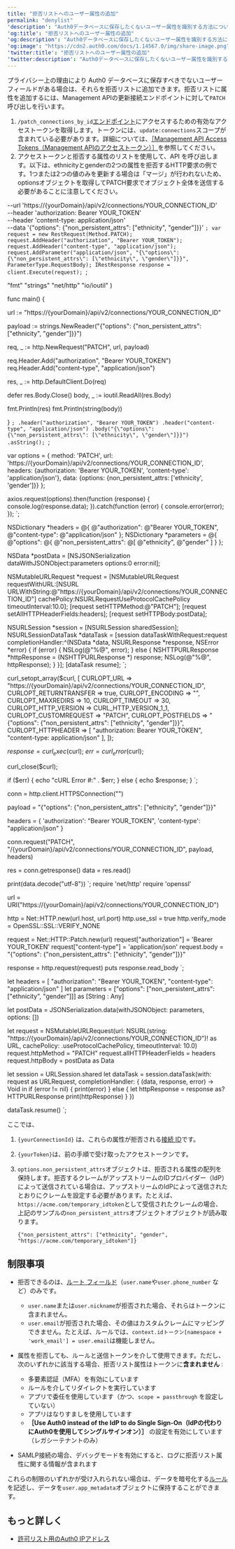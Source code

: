 ```yaml
---
title: "拒否リストへのユーザー属性の追加"
permalink: "denylist"
'description': "Auth0データベースに保存したくないユーザー属性を識別する方法について説明します。"
'og:title': "拒否リストへのユーザー属性の追加"
'og:description': "Auth0データベースに保存したくないユーザー属性を識別する方法について説明します。"
'og:image': "https://cdn2.auth0.com/docs/1.14567.0/img/share-image.png"
'twitter:title': "拒否リストへのユーザー属性の追加"
'twitter:description': "Auth0データベースに保存したくないユーザー属性を識別する方法について説明します。"
---
```



プライバシー上の理由により Auth0 データベースに保存すべきでないユーザーフィールドがある場合は、それらを拒否リストに追加できます。拒否リストに属性を追加するには、<Tooltip data-tooltip-id="react-containers-DefinitionTooltip-0" href="/docs/ja-jp/glossary?term=management-api" tip="Management API: 顧客が管理タスクを実行できるようにするための製品。" cta="用語集の表示">Management API</Tooltip>の更新接続エンドポイントに対して`PATCH`呼び出しを行います。

1. `/patch_connections_by_id`[エンドポイント](/docs/ja-jp/api/management/v2#!/Connections/patch_connections_by_id)にアクセスするための有効なアクセストークンを取得します。トークンには、`update:connections`スコープが含まれている必要があります。詳細については、[［Management API Access Tokens（Management APIのアクセストークン）］](/docs/ja-jp/secure/tokens/access-tokens/management-api-access-tokens)を参照してください。
2. アクセストークンと拒否する属性のリストを使用して、API を呼び出します。以下は、ethnicityとgenderの2つの属性を拒否するHTTP要求の例です。1つまたは2つの値のみを更新する場合は「マージ」が行われないため、optionsオブジェクトを取得してPATCH要求でオブジェクト全体を送信する必要があることに注意してください。

  --url 'https://{yourDomain}/api/v2/connections/YOUR_CONNECTION_ID' \
  --header 'authorization: Bearer YOUR_TOKEN' \
  --header 'content-type: application/json' \
  --data '{"options": {"non_persistent_attrs": ["ethnicity", "gender"]}}'
`;
var request = new RestRequest(Method.PATCH);
request.AddHeader("authorization", "Bearer YOUR_TOKEN");
request.AddHeader("content-type", "application/json");
request.AddParameter("application/json", "{\"options\": {\"non_persistent_attrs\": [\"ethnicity\", \"gender\"]}}", ParameterType.RequestBody);
IRestResponse response = client.Execute(request);
`;

  "fmt"
  "strings"
  "net/http"
  "io/ioutil"
)

func main() {

  url := "https://{yourDomain}/api/v2/connections/YOUR_CONNECTION_ID"

  payload := strings.NewReader("{\"options\": {\"non_persistent_attrs\": [\"ethnicity\", \"gender\"]}}")

  req, _ := http.NewRequest("PATCH", url, payload)

  req.Header.Add("authorization", "Bearer YOUR_TOKEN")
  req.Header.Add("content-type", "application/json")

  res, _ := http.DefaultClient.Do(req)

  defer res.Body.Close()
  body, _ := ioutil.ReadAll(res.Body)

  fmt.Println(res)
  fmt.Println(string(body))

}
`;
  .header("authorization", "Bearer YOUR_TOKEN")
  .header("content-type", "application/json")
  .body("{\"options\": {\"non_persistent_attrs\": [\"ethnicity\", \"gender\"]}}")
  .asString();
`;

var options = {
  method: 'PATCH',
  url: 'https://{yourDomain}/api/v2/connections/YOUR_CONNECTION_ID',
  headers: {authorization: 'Bearer YOUR_TOKEN', 'content-type': 'application/json'},
  data: {options: {non_persistent_attrs: ['ethnicity', 'gender']}}
};

axios.request(options).then(function (response) {
  console.log(response.data);
}).catch(function (error) {
  console.error(error);
});
`;

NSDictionary *headers = @{ @"authorization": @"Bearer YOUR_TOKEN",
                          @"content-type": @"application/json" };
NSDictionary *parameters = @{ @"options": @{ @"non_persistent_attrs": @[ @"ethnicity", @"gender" ] } };

NSData *postData = [NSJSONSerialization dataWithJSONObject:parameters options:0 error:nil];

NSMutableURLRequest *request = [NSMutableURLRequest requestWithURL:[NSURL URLWithString:@"https://{yourDomain}/api/v2/connections/YOUR_CONNECTION_ID"]
                                                      cachePolicy:NSURLRequestUseProtocolCachePolicy
                                                  timeoutInterval:10.0];
[request setHTTPMethod:@"PATCH"];
[request setAllHTTPHeaderFields:headers];
[request setHTTPBody:postData];

NSURLSession *session = [NSURLSession sharedSession];
NSURLSessionDataTask *dataTask = [session dataTaskWithRequest:request
                                            completionHandler:^(NSData *data, NSURLResponse *response, NSError *error) {
                                                if (error) {
                                                    NSLog(@"%@", error);
                                                } else {
                                                    NSHTTPURLResponse *httpResponse = (NSHTTPURLResponse *) response;
                                                    NSLog(@"%@", httpResponse);
                                                }
                                            }];
[dataTask resume];
`;

curl_setopt_array($curl, [
  CURLOPT_URL => "https://{yourDomain}/api/v2/connections/YOUR_CONNECTION_ID",
  CURLOPT_RETURNTRANSFER => true,
  CURLOPT_ENCODING => "",
  CURLOPT_MAXREDIRS => 10,
  CURLOPT_TIMEOUT => 30,
  CURLOPT_HTTP_VERSION => CURL_HTTP_VERSION_1_1,
  CURLOPT_CUSTOMREQUEST => "PATCH",
  CURLOPT_POSTFIELDS => "{\"options\": {\"non_persistent_attrs\": [\"ethnicity\", \"gender\"]}}",
  CURLOPT_HTTPHEADER => [
    "authorization: Bearer YOUR_TOKEN",
    "content-type: application/json"
  ],
]);

$response = curl_exec($curl);
$err = curl_error($curl);

curl_close($curl);

if ($err) {
  echo "cURL Error #:" . $err;
} else {
  echo $response;
}
`;

conn = http.client.HTTPSConnection("")

payload = "{\"options\": {\"non_persistent_attrs\": [\"ethnicity\", \"gender\"]}}"

headers = {
    'authorization': "Bearer YOUR_TOKEN",
    'content-type': "application/json"
    }

conn.request("PATCH", "/{yourDomain}/api/v2/connections/YOUR_CONNECTION_ID", payload, headers)

res = conn.getresponse()
data = res.read()

print(data.decode("utf-8"))
`;
require 'net/http'
require 'openssl'

url = URI("https://{yourDomain}/api/v2/connections/YOUR_CONNECTION_ID")

http = Net::HTTP.new(url.host, url.port)
http.use_ssl = true
http.verify_mode = OpenSSL::SSL::VERIFY_NONE

request = Net::HTTP::Patch.new(url)
request["authorization"] = 'Bearer YOUR_TOKEN'
request["content-type"] = 'application/json'
request.body = "{\"options\": {\"non_persistent_attrs\": [\"ethnicity\", \"gender\"]}}"

response = http.request(request)
puts response.read_body
`;

let headers = [
  "authorization": "Bearer YOUR_TOKEN",
  "content-type": "application/json"
]
let parameters = ["options": ["non_persistent_attrs": ["ethnicity", "gender"]]] as [String : Any]

let postData = JSONSerialization.data(withJSONObject: parameters, options: [])

let request = NSMutableURLRequest(url: NSURL(string: "https://{yourDomain}/api/v2/connections/YOUR_CONNECTION_ID")! as URL,
                                        cachePolicy: .useProtocolCachePolicy,
                                    timeoutInterval: 10.0)
request.httpMethod = "PATCH"
request.allHTTPHeaderFields = headers
request.httpBody = postData as Data

let session = URLSession.shared
let dataTask = session.dataTask(with: request as URLRequest, completionHandler: { (data, response, error) -> Void in
  if (error != nil) {
    print(error)
  } else {
    let httpResponse = response as? HTTPURLResponse
    print(httpResponse)
  }
})

dataTask.resume()
`;

<CodeGroup>
<AuthCodeBlock children={codeExample1} language="bash" filename="cURL" />
<AuthCodeBlock children={codeExample2} language="csharp" filename="C#" />
<AuthCodeBlock children={codeExample3} language="go" filename="Go" />
<AuthCodeBlock children={codeExample4} language="java" filename="Java" />
<AuthCodeBlock children={codeExample5} language="javascript" filename="Node.JS" />
<AuthCodeBlock children={codeExample6} language="obj-c" filename="Obj-C" />
<AuthCodeBlock children={codeExample7} language="php" filename="PHP" />
<AuthCodeBlock children={codeExample8} language="python" filename="Python" />
<AuthCodeBlock children={codeExample9} language="ruby" filename="Ruby" />
<AuthCodeBlock children={codeExample10} language="swift" filename="Swift" />
</CodeGroup>

   ここでは、
   1. `{yourConnectionId}` は、これらの属性が拒否される[接続 ID](/docs/ja-jp/authenticate/identity-providers/locate-the-connection-id)です。
   2. `{yourToken}`は、前の手順で受け取ったアクセストークンです。
   3. `options.non_persistent_attrs`オブジェクトは、拒否される属性の配列を保持します。拒否するクレームがアップストリームのIDプロバイダー（IdP）によって送信されている場合は、アップストリームのIdPによって送信されたとおりにクレームを設定する必要があります。たとえば、`https://acme.com/temporary_idtoken`として受信されたクレームの場合、上記のサンプルの`non_persistent_attrs`オブジェクトオブジェクトが読み取ります。

      ```
      {"non_persistent_attrs": ["ethnicity", "gender", "https://acme.com/temporary_idtoken"]}
      ```

      

      

## 制限事項

* 拒否できるのは、[ルート フィールド](/docs/ja-jp/manage-users/user-accounts/user-profiles/user-profile-structure)（`user.name`や`user.phone_number` など）のみです。

  + `user.name`または`user.nickname`が拒否された場合、それらはトークンに含まれません。
  + `user.email`が拒否された場合、その値はカスタムクレームにマッピングできません。たとえば、ルールでは、`context.idトークン[namespace + 'work_email'] = user.email`は機能しません。
* 属性を拒否しても、ルールと送信トークンを介して使用できます。ただし、次のいずれかに該当する場合、拒否リスト属性はトークンに**含まれません** :

  + 多要素認証（MFA）を有効にしています
  + ルールを介してリダイレクトを実行しています
  + アプリで委任を使用しています（かつ、`scope = passthrough` を設定していない）
  + アプリはなりすましを使用しています
  + **［Use Auth0 instead of the IdP to do Single Sign-On（IdPの代わりにAuth0を使用してシングルサインオン）］** の設定を有効にしています（レガシーテナントのみ）
* SAMLP接続の場合、デバッグモードを有効にすると、ログに拒否リスト属性に関する情報が含まれます

これらの制限のいずれかが受け入れられない場合は、データを暗号化する[ルール](/docs/ja-jp/customize/rules)を記述し、データを`user.app_metadata`オブジェクトに保持することができます。

## もっと詳しく

* [許可リスト用のAuth0 IPアドレス](/docs/ja-jp/secure/security-guidance/data-security/allowlist)
